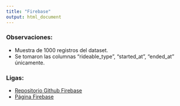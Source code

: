 ```yaml
---
title: "Firebase"
output: html_document
---
```



### Observaciones:
- Muestra de 1000 registros del dataset. 
- Se tomaron las columnas "rideable_type", "started_at", "ended_at" únicamente.

### Ligas:
- [Repositorio Github Firebase](https://github.com/CalaSC/markdown-citibike-firebase)
- [Página Firebase](https://citybike-claudia-solis.web.app/)